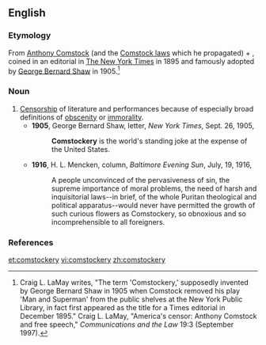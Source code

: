 ==English==

===Etymology===
From [[:w:Anthony Comstock|Anthony Comstock]] (and the [[w:Comstock laws|Comstock laws]] which he propagated) + {{term|-ery}}, coined in an editorial in [[w:The New York Times|The New York Times]] in 1895 and famously adopted by [[w:George Bernard Shaw|George Bernard Shaw]] in 1905.<ref>Craig L. LaMay writes, "The term 'Comstockery,' supposedly invented by George Bernard Shaw in 1905 when Comstock removed his play 'Man and Superman' from the public shelves at the New York Public Library, in fact first appeared as the title for a Times editorial in December 1895." Craig L. LaMay, "America's censor: Anthony Comstock and free speech," ''Communications and the Law'' 19:3 (September 1997).</ref>

===Noun===
{{en-noun|-}}

# [[censorship|Censorship]] of literature and performances because of especially broad definitions of [[obscenity]] or [[immorality]].
#* '''1905''', George Bernard Shaw, letter, ''New York Times'', Sept. 26, 1905,
#*: '''Comstockery''' is the world's standing joke at the expense of the United States.
#* '''1916''', H. L. Mencken, column, ''Baltimore Evening Sun'', July, 19, 1916,
#*: A people unconvinced of the pervasiveness of sin, the supreme importance of moral problems, the need of harsh and inquisitorial laws--in brief, of the whole Puritan theological and political apparatus--would never have permitted the growth of such curious flowers as Comstockery, so obnoxious and so incomprehensible to all foreigners.

===References===
<references/>

[[et:comstockery]]
[[vi:comstockery]]
[[zh:comstockery]]